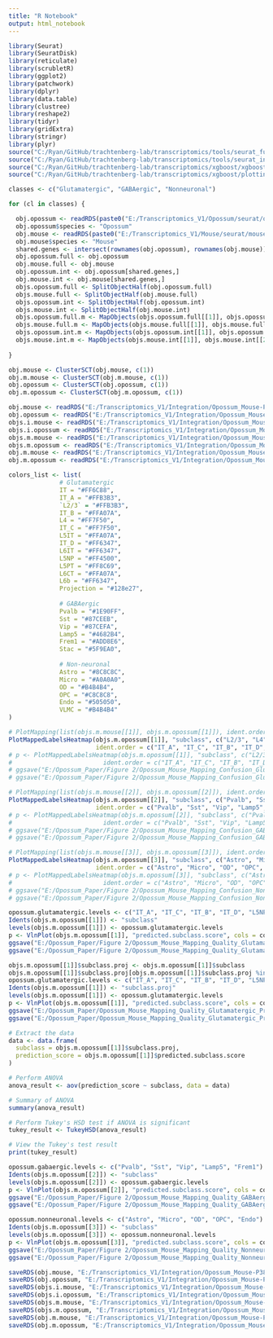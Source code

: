 ```yaml
---
title: "R Notebook"
output: html_notebook
---
```



```r

library(Seurat)
library(SeuratDisk)
library(reticulate)
library(scrubletR)
library(ggplot2)
library(patchwork)
library(dplyr)
library(data.table)
library(clustree)
library(reshape2)
library(tidyr)
library(gridExtra)
library(stringr)
library(plyr)
source("C:/Ryan/GitHub/trachtenberg-lab/transcriptomics/tools/seurat_functions.R")
source("C:/Ryan/GitHub/trachtenberg-lab/transcriptomics/tools/seurat_integration_functions.R")
source("C:/Ryan/GitHub/trachtenberg-lab/transcriptomics/xgboost/xgboost_train.R")
source("C:/Ryan/GitHub/trachtenberg-lab/transcriptomics/xgboost/plottingFxns.R")

classes <- c("Glutamatergic", "GABAergic", "Nonneuronal")

for (cl in classes) {

  obj.opossum <- readRDS(paste0("E:/Transcriptomics_V1/Opossum/seurat/opossum_v1_", tolower(cl), "_processed.rds"))
  obj.opossum$species <- "Opossum"
  obj.mouse <- readRDS(paste0("E:/Transcriptomics_V1/Mouse/seurat/mouse_v1_P38_", tolower(cl), "_processed.rds"))
  obj.mouse$species <- "Mouse"
  shared.genes <- intersect(rownames(obj.opossum), rownames(obj.mouse))
  obj.opossum.full <- obj.opossum
  obj.mouse.full <- obj.mouse
  obj.opossum.int <- obj.opossum[shared.genes,]
  obj.mouse.int <- obj.mouse[shared.genes,]
  objs.opossum.full <- SplitObjectHalf(obj.opossum.full)
  objs.mouse.full <- SplitObjectHalf(obj.mouse.full)
  objs.opossum.int <- SplitObjectHalf(obj.opossum.int)
  objs.mouse.int <- SplitObjectHalf(obj.mouse.int)
  objs.opossum.full.m <- MapObjects(objs.opossum.full[[1]], objs.opossum.full[[2]], c("subclass"), assay = "SCT")
  objs.mouse.full.m <- MapObjects(objs.mouse.full[[1]], objs.mouse.full[[2]], c("subclass"), assay = "SCT")
  objs.opossum.int.m <- MapObjects(objs.opossum.int[[1]], objs.opossum.int[[2]], c("subclass"), assay = "SCT")
  objs.mouse.int.m <- MapObjects(objs.mouse.int[[1]], objs.mouse.int[[2]], c("subclass"), assay = "SCT")
  
}

```


```r

obj.mouse <- ClusterSCT(obj.mouse, c(1))
obj.m.mouse <- ClusterSCT(obj.m.mouse, c(1))
obj.opossum <- ClusterSCT(obj.opossum, c(1))
obj.m.opossum <- ClusterSCT(obj.m.opossum, c(1))

```


```r

obj.mouse <- readRDS("E:/Transcriptomics_V1/Integration/Opossum_Mouse-P38/obj_mouse.rds")
obj.opossum <- readRDS("E:/Transcriptomics_V1/Integration/Opossum_Mouse-P38/obj_opossum.rds")
objs.i.mouse <- readRDS("E:/Transcriptomics_V1/Integration/Opossum_Mouse-P38/obj_i_mouse.rds")
objs.i.opossum <- readRDS("E:/Transcriptomics_V1/Integration/Opossum_Mouse-P38/obj_i_opossum.rds")
objs.m.mouse <- readRDS("E:/Transcriptomics_V1/Integration/Opossum_Mouse-P38/objs_m_mouse.rds")
objs.m.opossum <- readRDS("E:/Transcriptomics_V1/Integration/Opossum_Mouse-P38/objs_m_opossum.rds")
obj.m.mouse <- readRDS("E:/Transcriptomics_V1/Integration/Opossum_Mouse-P38/obj_m_mouse.rds")
obj.m.opossum <- readRDS("E:/Transcriptomics_V1/Integration/Opossum_Mouse-P38/obj_m_opossum.rds")

```


```r

colors_list <- list(
              # Glutamatergic
              IT = "#FF6C88",
              IT_A = "#FFB3B3",
              `L2/3` = "#FFB3B3",
              IT_B = "#FFA07A",
              L4 = "#FF7F50",
              IT_C = "#FF7F50",
              L5IT = "#FFA07A",
              IT_D = "#FF6347",
              L6IT = "#FF6347",
              L5NP = "#FF4500",
              L5PT = "#FF8C69",
              L6CT = "#FFA07A",
              L6b = "#FF6347",
              Projection = "#128e27",
            
              # GABAergic
              Pvalb = "#1E90FF",
              Sst = "#87CEEB",
              Vip = "#87CEFA",
              Lamp5 = "#4682B4",
              Frem1 = "#ADD8E6",
              Stac = "#5F9EA0",
            
              # Non-neuronal
              Astro = "#8C8C8C",
              Micro = "#A0A0A0",
              OD = "#B4B4B4",
              OPC = "#C8C8C8",
              Endo = "#505050",
              VLMC = "#B4B4B4"
)

```


```r

# PlotMapping(list(objs.m.mouse[[1]], objs.m.opossum[[1]]), ident.order = c("IT_A", "IT_B", "IT_C", "IT_D", "L2/3", "L4", "L5IT", "L6IT", "L5NP", "L5PT", "L6CT", "L6b"))
PlotMappedLabelsHeatmap(objs.m.opossum[[1]], "subclass", c("L2/3", "L4", "L5IT", "L6IT", "L5NP", "L5PT", "L6CT", "L6b"), normalize = "row", 
                        ident.order = c("IT_A", "IT_C", "IT_B", "IT_D", "L2/3", "L4", "L5IT", "L6IT", "L5NP", "L5PT", "L6CT", "L6b"))
# p <- PlotMappedLabelsHeatmap(objs.m.opossum[[1]], "subclass", c("L2/3", "L4", "L5IT", "L6IT", "L5NP", "L5PT", "L6CT", "L6b"), normalize = "row", 
#                         ident.order = c("IT_A", "IT_C", "IT_B", "IT_D", "L2/3", "L4", "L5IT", "L6IT", "L5NP", "L5PT", "L6CT", "L6b"))
# ggsave("E:/Opossum_Paper/Figure 2/Opossum_Mouse_Mapping_Confusion_Glutamatergic.png", plot = p, height = 5, width = 6, dpi = 300)
# ggsave("E:/Opossum_Paper/Figure 2/Opossum_Mouse_Mapping_Confusion_Glutamatergic.svg", plot = p, height = 5, width = 6, dpi = 300)

```


```r

# PlotMapping(list(objs.m.mouse[[2]], objs.m.opossum[[2]]), ident.order = c("Pvalb", "Sst", "Vip", "Lamp5", "Frem1", "Stac"))
PlotMappedLabelsHeatmap(objs.m.opossum[[2]], "subclass", c("Pvalb", "Sst", "Vip", "Lamp5", "Frem1"), normalize = "row", 
                        ident.order = c("Pvalb", "Sst", "Vip", "Lamp5", "Frem1", "Stac"))
# p <- PlotMappedLabelsHeatmap(objs.m.opossum[[2]], "subclass", c("Pvalb", "Sst", "Vip", "Lamp5", "Frem1"), normalize = "row", 
#                         ident.order = c("Pvalb", "Sst", "Vip", "Lamp5", "Frem1", "Stac"))
# ggsave("E:/Opossum_Paper/Figure 2/Opossum_Mouse_Mapping_Confusion_GABAergic.png", plot = p, height = 4.5, width = 5, dpi = 300)
# ggsave("E:/Opossum_Paper/Figure 2/Opossum_Mouse_Mapping_Confusion_GABAergic.svg", plot = p, height = 4.5, width = 5, dpi = 300)

```


```r

# PlotMapping(list(objs.m.mouse[[3]], objs.m.opossum[[3]]), ident.order = c("Astro", "Micro", "OD", "OPC", "Endo", "VLMC"))
PlotMappedLabelsHeatmap(objs.m.opossum[[3]], "subclass", c("Astro", "Micro", "OD", "OPC", "Endo", "VLMC"), normalize = "row", 
                        ident.order = c("Astro", "Micro", "OD", "OPC", "Endo", "VLMC"))
# p <- PlotMappedLabelsHeatmap(objs.m.opossum[[3]], "subclass", c("Astro", "Micro", "OD", "OPC", "Endo", "VLMC"), normalize = "row", 
#                         ident.order = c("Astro", "Micro", "OD", "OPC", "Endo", "VLMC"))
# ggsave("E:/Opossum_Paper/Figure 2/Opossum_Mouse_Mapping_Confusion_Nonneuronal.png", plot = p, height = 4.5, width = 5, dpi = 300)
# ggsave("E:/Opossum_Paper/Figure 2/Opossum_Mouse_Mapping_Confusion_Nonneuronal.svg", plot = p, height = 4.5, width = 5, dpi = 300)

```


```r

opossum.glutamatergic.levels <- c("IT_A", "IT_C", "IT_B", "IT_D", "L5NP", "L5PT", "L6CT", "L6b")
Idents(objs.m.opossum[[1]]) <- "subclass"
levels(objs.m.opossum[[1]]) <- opossum.glutamatergic.levels
p <- VlnPlot(objs.m.opossum[[1]], "predicted.subclass.score", cols = colors_list[opossum.glutamatergic.levels]) + ylim(0, 1) + theme(legend.spacing.x = unit(3.0, 'cm'))
ggsave("E:/Opossum_Paper/Figure 2/Opossum_Mouse_Mapping_Quality_Glutamatergic.png", plot = p, dpi = 300)
ggsave("E:/Opossum_Paper/Figure 2/Opossum_Mouse_Mapping_Quality_Glutamatergic.svg", plot = p, dpi = 300)

```


```r

objs.m.opossum[[1]]$subclass.proj <- objs.m.opossum[[1]]$subclass
objs.m.opossum[[1]]$subclass.proj[objs.m.opossum[[1]]$subclass.proj %in% c("L5PT", "L6CT", "L6b")] <- "Projection"
opossum.glutamatergic.levels <- c("IT_A", "IT_C", "IT_B", "IT_D", "L5NP", "Projection")
Idents(objs.m.opossum[[1]]) <- "subclass.proj"
levels(objs.m.opossum[[1]]) <- opossum.glutamatergic.levels
p <- VlnPlot(objs.m.opossum[[1]], "predicted.subclass.score", cols = colors_list[opossum.glutamatergic.levels]) + ylim(0, 1) + theme(legend.spacing.x = unit(6.0, 'cm'))
ggsave("E:/Opossum_Paper/Opossum_Mouse_Mapping_Quality_Glutamatergic_Proj.png", plot = p, dpi = 300)
ggsave("E:/Opossum_Paper/Opossum_Mouse_Mapping_Quality_Glutamatergic_Proj.svg", plot = p, dpi = 300)

# Extract the data
data <- data.frame(
  subclass = objs.m.opossum[[1]]$subclass.proj, 
  prediction_score = objs.m.opossum[[1]]$predicted.subclass.score
)

# Perform ANOVA
anova_result <- aov(prediction_score ~ subclass, data = data)

# Summary of ANOVA
summary(anova_result)

# Perform Tukey's HSD test if ANOVA is significant
tukey_result <- TukeyHSD(anova_result)

# View the Tukey's test result
print(tukey_result)

```


```r

opossum.gabaergic.levels <- c("Pvalb", "Sst", "Vip", "Lamp5", "Frem1")
Idents(objs.m.opossum[[2]]) <- "subclass"
levels(objs.m.opossum[[2]]) <- opossum.gabaergic.levels
p <- VlnPlot(objs.m.opossum[[2]], "predicted.subclass.score", cols = colors_list[opossum.gabaergic.levels]) + ylim(0, 1) + theme(legend.spacing.x = unit(3, 'cm'))
ggsave("E:/Opossum_Paper/Figure 2/Opossum_Mouse_Mapping_Quality_GABAergic.png", plot = p, dpi = 300)
ggsave("E:/Opossum_Paper/Figure 2/Opossum_Mouse_Mapping_Quality_GABAergic.svg", plot = p, dpi = 300)

```


```r

opossum.nonneuronal.levels <- c("Astro", "Micro", "OD", "OPC", "Endo")
Idents(objs.m.opossum[[3]]) <- "subclass"
levels(objs.m.opossum[[3]]) <- opossum.nonneuronal.levels
p <- VlnPlot(objs.m.opossum[[3]], "predicted.subclass.score", cols = colors_list[opossum.nonneuronal.levels]) + ylim(0, 1) + theme(legend.spacing.x = unit(3, 'cm'))
ggsave("E:/Opossum_Paper/Figure 2/Opossum_Mouse_Mapping_Quality_Nonneuronal.png", plot = p, dpi = 300)
ggsave("E:/Opossum_Paper/Figure 2/Opossum_Mouse_Mapping_Quality_Nonneuronal.svg", plot = p, dpi = 300)

```


```r

saveRDS(obj.mouse, "E:/Transcriptomics_V1/Integration/Opossum_Mouse-P38/obj_mouse.rds")
saveRDS(obj.opossum, "E:/Transcriptomics_V1/Integration/Opossum_Mouse-P38/obj_opossum.rds")
saveRDS(objs.i.mouse, "E:/Transcriptomics_V1/Integration/Opossum_Mouse-P38/obj_i_mouse.rds")
saveRDS(objs.i.opossum, "E:/Transcriptomics_V1/Integration/Opossum_Mouse-P38/obj_i_opossum.rds")
saveRDS(objs.m.mouse, "E:/Transcriptomics_V1/Integration/Opossum_Mouse-P38/objs_m_mouse.rds")
saveRDS(objs.m.opossum, "E:/Transcriptomics_V1/Integration/Opossum_Mouse-P38/objs_m_opossum.rds")
saveRDS(obj.m.mouse, "E:/Transcriptomics_V1/Integration/Opossum_Mouse-P38/obj_m_mouse.rds")
saveRDS(obj.m.opossum, "E:/Transcriptomics_V1/Integration/Opossum_Mouse-P38/obj_m_opossum.rds")

```

